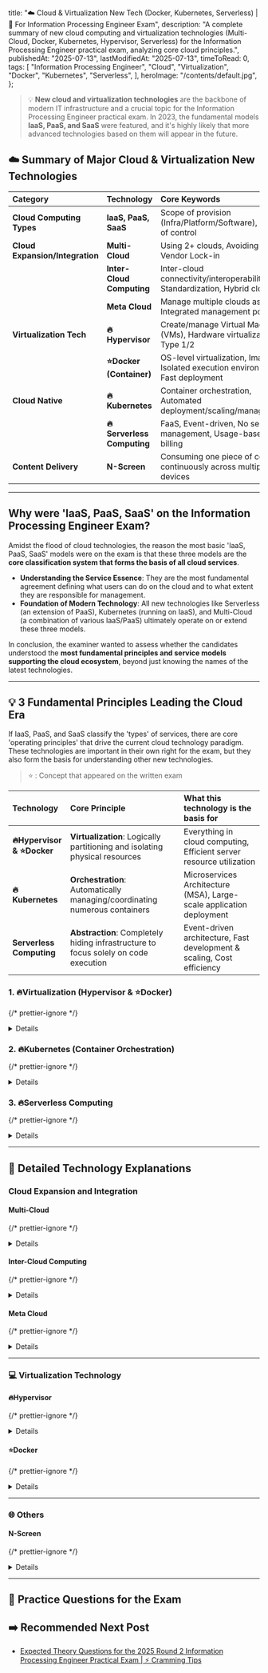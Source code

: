 
  title:
    "☁️ Cloud & Virtualization New Tech (Docker, Kubernetes, Serverless) | 🚀 For Information Processing Engineer Exam",
  description:
    "A complete summary of new cloud computing and virtualization technologies (Multi-Cloud, Docker, Kubernetes, Hypervisor, Serverless) for the Information Processing Engineer practical exam, analyzing core cloud principles.",
  publishedAt: "2025-07-13",
  lastModifiedAt: "2025-07-13",
  timeToRead: 0,
  tags: [
    "Information Processing Engineer",
    "Cloud",
    "Virtualization",
    "Docker",
    "Kubernetes",
    "Serverless",
  ],
  heroImage: "/contents/default.jpg",
};

> 💡 **New cloud and virtualization technologies** are the backbone of modern IT infrastructure and a crucial topic for the Information Processing Engineer practical exam. In 2023, the fundamental models **IaaS, PaaS, and SaaS** were featured, and it's highly likely that more advanced technologies based on them will appear in the future.

## ☁️ Summary of Major Cloud & Virtualization New Technologies

| Category                        | Technology                 | Core Keywords                                                                   |
| :------------------------------ | :------------------------- | :------------------------------------------------------------------------------ |
| **Cloud Computing Types**       | **IaaS, PaaS, SaaS**       | Scope of provision (Infra/Platform/Software), Level of control                  |
| **Cloud Expansion/Integration** | **Multi-Cloud**            | Using 2+ clouds, Avoiding Vendor Lock-in                                        |
|                                 | **Inter-Cloud Computing**  | Inter-cloud connectivity/interoperability, Standardization, Hybrid cloud        |
|                                 | **Meta Cloud**             | Manage multiple clouds as one, Integrated management portal                     |
| **Virtualization Tech**         | **🔥Hypervisor**           | Create/manage Virtual Machines (VMs), Hardware virtualization, Type 1/2         |
|                                 | **⭐️Docker (Container)**  | OS-level virtualization, Image, Isolated execution environment, Fast deployment |
| **Cloud Native**                | **🔥Kubernetes**           | Container orchestration, Automated deployment/scaling/management                |
|                                 | **🔥Serverless Computing** | FaaS, Event-driven, No server management, Usage-based billing                   |
| **Content Delivery**            | **N-Screen**               | Consuming one piece of content continuously across multiple devices             |

---

## Why were 'IaaS, PaaS, SaaS' on the Information Processing Engineer Exam?

Amidst the flood of cloud technologies, the reason the most basic 'IaaS, PaaS, SaaS' models were on the exam is that these three models are the **core classification system that forms the basis of all cloud services**.

- **Understanding the Service Essence**: They are the most fundamental agreement defining what users can do on the cloud and to what extent they are responsible for management.
- **Foundation of Modern Technology**: All new technologies like Serverless (an extension of PaaS), Kubernetes (running on IaaS), and Multi-Cloud (a combination of various IaaS/PaaS) ultimately operate on or extend these three models.

In conclusion, the examiner wanted to assess whether the candidates understood the **most fundamental principles and service models supporting the cloud ecosystem**, beyond just knowing the names of the latest technologies.

---

## 💡 3 Fundamental Principles Leading the Cloud Era

If IaaS, PaaS, and SaaS classify the 'types' of services, there are core 'operating principles' that drive the current cloud technology paradigm. These technologies are important in their own right for the exam, but they also form the basis for understanding other new technologies.

> ⭐️ : Concept that appeared on the written exam

| Technology                   | Core Principle                                                                      | What this technology is the basis for                                  |
| :--------------------------- | :---------------------------------------------------------------------------------- | :--------------------------------------------------------------------- |
| **🔥Hypervisor & ⭐️Docker** | **Virtualization**: Logically partitioning and isolating physical resources         | Everything in cloud computing, Efficient server resource utilization   |
| **🔥Kubernetes**             | **Orchestration**: Automatically managing/coordinating numerous containers          | Microservices Architecture (MSA), Large-scale application deployment   |
| **Serverless Computing**     | **Abstraction**: Completely hiding infrastructure to focus solely on code execution | Event-driven architecture, Fast development & scaling, Cost efficiency |

### 1. 🔥Virtualization (Hypervisor & ⭐️Docker)

{/* prettier-ignore */}
<Details summary="'Isolation' allows multiple operating systems or applications to run simultaneously on a single physical system.">
  - **Concept**:
    - **Hypervisor**: Virtualizes **hardware** to create multiple **Virtual Machines (VMs)**. Each VM has its own independent operating system (Guest OS). (Heavyweight virtualization)
    - **Docker (Container)**: Virtualizes the **operating system (OS)** to create multiple **containers**. All containers share the host OS's kernel. (Lightweight virtualization)
  - **Why it's fundamental**: Cloud computing could not exist without 'virtualization'. It is the core principle of the cloud, allowing the resources of a single physical server to be divided and provided to dozens or hundreds of users simultaneously.

</Details>

### 2. 🔥Kubernetes (Container Orchestration)

{/* prettier-ignore */}
<Details summary="Acts as a 'helmsman' (Kubernetes) that automatically manages hundreds or thousands of 'containers' (ships).">
  - **Concept**: As container technologies like Docker became widespread, the need arose to efficiently deploy, scale, and manage numerous containers. Kubernetes is the 'container management system' that automates this entire process.
  - **Why it's fundamental**: Modern large-scale applications (MSA) are composed of a combination of many small services (containers). Kubernetes is the de facto standard technology that directs and coordinates this complex system to operate reliably.
</Details>

### 3. 🔥Serverless Computing

{/* prettier-ignore */}
<Details summary="Allows developers to focus only on 'code' without worrying about servers, and pay only for what they use.">
  - **Concept**: It doesn't mean 'no servers', but rather that developers don't need to manage servers themselves. The cloud provider handles all server provisioning, scaling, and management. Developers only need to write a function that executes when a specific event occurs. (FaaS: Function as a Service)
  - **Why it's fundamental**: It demonstrates the ultimate goal of cloud technology: **'complete abstraction'**. It is a paradigm that maximizes productivity by minimizing concerns about infrastructure and allowing developers to focus solely on business logic.
</Details>

---

## 📡 Detailed Technology Explanations

### Cloud Expansion and Integration

#### Multi-Cloud

{/* prettier-ignore */}
<Details summary="A strategy of using services from two or more different cloud providers (e.g., AWS, Azure, GCP) together.">
  - **Features**: Avoids technical and cost dependency on a specific cloud company (prevents Vendor Lock-in) and allows for configuring a system by selectively using the advantages of each service. It is beneficial for Disaster Recovery (DR) and ensuring high availability.
  - **Current Adoption**: **Very High**. Many companies are adopting a multi-cloud strategy for cost optimization, risk distribution, and leveraging specific features.
</Details>

#### Inter-Cloud Computing

{/* prettier-ignore */}
<Details summary="Technology to ensure interoperability between different cloud services.">
  - **Features**: Aims to make different clouds work together seamlessly as if they were a single cloud, through standardized APIs or protocols. It is a key element in configuring a hybrid cloud (private + public).
  - **Current Adoption**: **High**. It is a continuously evolving field for data transfer, workload migration, and service linkage between clouds.
</Details>

#### Meta Cloud

{/* prettier-ignore */}
<Details summary="A higher-level cloud that manages and operates multiple cloud services through a single, unified interface (portal).">
  - **Features**: Its main purpose is to reduce the complexity of a multi-cloud environment. Users can view and control resources across multiple clouds at a glance through the meta cloud portal.
  - **Current Adoption**: **Medium (Growing)**. As multi-cloud adoption increases, the need for integrated management has emerged, leading to the appearance of related solutions.
</Details>

---

### 💻 Virtualization Technology

#### 🔥Hypervisor

{/* prettier-ignore */}
<Details summary="Software, firmware, or hardware that creates and runs virtual machines (VMs). Also known as a Virtual Machine Monitor (VMM).">
  - **Types**:
    - **Type 1 (Native/Bare-metal)**: Installed and runs directly on the hardware. (e.g., VMware ESXi, Xen, KVM). Offers high performance and is mainly used in enterprise environments.
    - **Type 2 (Hosted)**: Installed and runs like an application on a conventional operating system (Windows, macOS). (e.g., VMware Workstation, VirtualBox). Mainly used for development and testing purposes.
  - **Current Adoption**: **Very High**. It is the foundational technology for all IaaS clouds and the core of server virtualization.
</Details>

#### ⭐️Docker

{/* prettier-ignore */}
<Details summary="An open-source container-based virtualization platform that allows for rapid building, testing, and deployment of applications.">
  - **Features**: Packages an application and everything it needs to run (libraries, dependencies, etc.) into a unit called an 'image'. This image allows the application to run consistently in an isolated state in any environment. It is lighter and faster than a VM.
  - **Current Adoption**: **Very High**. It has become the standard for modern application development and deployment.
</Details>

---

### 🌐 Others

#### N-Screen

{/* prettier-ignore */}
<Details summary="A service that allows users to continuously enjoy a single piece of media content (like a movie or show) across various devices such as smartphones, TVs, PCs, and tablets.">
  - **Features**: The core idea is to store user information and content consumption history in the cloud, enabling users to resume content from the same point regardless of the device they access it from.
  - **Current Adoption**: **Very High**. Most OTT services like Netflix and YouTube support N-Screen by default.
</Details>

---

## 📝 Practice Questions for the Exam

<ProblemAnswer
  problem="What is the software that creates and manages virtual machines (VMs), divided into Type 1 (installed directly on hardware) and Type 2 (installed on a host OS)?"
  correctAnswer="Hypervisor"
/>

<ProblemAnswer
  problem="What is the OS-level virtualization technology that packages an application and its dependencies into an image to run in an isolated environment?"
  correctAnswer="Docker (or Container)"
/>

<ProblemAnswer
  problem="What is the open-source orchestration system that automates the deployment, scaling, and management of containerized applications?"
  correctAnswer="Kubernetes"
/>

<ProblemAnswer
  problem="What is the cloud computing model that allows developers to focus only on code execution without managing servers, operates on an event-driven basis, and charges only for what is used?"
  correctAnswer="Serverless Computing"
/>

<ProblemAnswer
  problem="What is the strategy of using services from two or more cloud providers to avoid vendor lock-in and combine the advantages of multiple clouds?"
  correctAnswer="Multi-Cloud"
/>

## ➡️ Recommended Next Post

- [Expected Theory Questions for the 2025 Round 2 Information Processing Engineer Practical Exam | ⚡️ Cramming Tips](/ko/blog/korean-information-processing-engineer-practical-exam-strategy)
